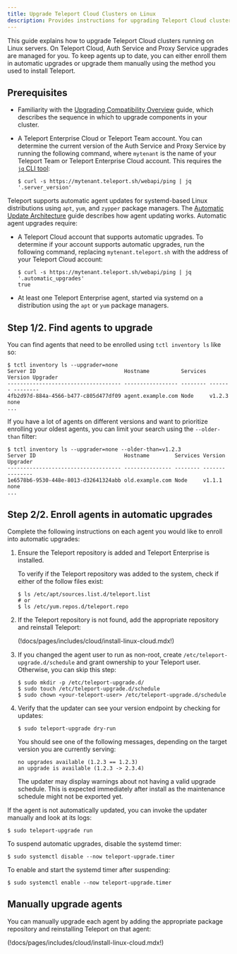 ```yaml
---
title: Upgrade Teleport Cloud Clusters on Linux
description: Provides instructions for upgrading Teleport Cloud clusters that run on Linux servers. 
---
```


This guide explains how to upgrade Teleport Cloud clusters running on Linux
servers. On Teleport Cloud, Auth Service and Proxy Service upgrades are managed
for you. To keep agents up to date, you can either enroll them in automatic
upgrades or upgrade them manually using the method you used to install Teleport.

## Prerequisites

- Familiarity with the [Upgrading Compatibility Overview](./overview.mdx) guide,
  which describes the sequence in which to upgrade components in your cluster.

- A Teleport Enterprise Cloud or Teleport Team account. You can determine the
  current version of the Auth Service and Proxy Service by running the following
  command, where `mytenant` is the name of your Teleport Team or Teleport
  Enterprise Cloud account. This requires the [`jq` CLI
  tool](https://jqlang.github.io/jq/):

  ```code
  $ curl -s https://mytenant.teleport.sh/webapi/ping | jq '.server_version'
  ```

Teleport supports automatic agent updates for systemd-based Linux distributions
using `apt`, `yum`, and `zypper` package managers. The [Automatic Update
Architecture](../../architecture/agent-update-management.mdx) guide describes
how agent updating works. Automatic agent upgrades require:

- A Teleport Cloud account that supports automatic upgrades. To determine if
  your account supports automatic upgrades, run the following command, replacing
  `mytenant.teleport.sh` with the address of your Teleport Cloud account:

  ```code
  $ curl -s https://mytenant.teleport.sh/webapi/ping | jq '.automatic_upgrades'
  true
  ```

- At least one Teleport Enterprise agent, started via systemd on a distribution
  using the `apt` or `yum` package managers.

## Step 1/2. Find agents to upgrade

You can find agents that need to be enrolled using `tctl inventory ls` like so:

```code
$ tctl inventory ls --upgrader=none
Server ID                            Hostname          Services Version Upgrader
------------------------------------ ----------------- -------- ------- --------
4fb2d97d-884a-4566-b477-c805d477df09 agent.example.com Node     v1.2.3  none
...
```

If you have a lot of agents on different versions and want to prioritize enrolling
your oldest agents, you can limit your search using the `--older-than` filter:

```code
$ tctl inventory ls --upgrader=none --older-than=v1.2.3
Server ID                            Hostname        Services Version Upgrader
------------------------------------ --------------- -------- ------- --------
1e6578b6-9530-448e-8013-d32641324abb old.example.com Node     v1.1.1  none
...
```

## Step 2/2. Enroll agents in automatic upgrades

Complete the following instructions on each agent you would like to enroll into
automatic upgrades:

1. Ensure the Teleport repository is added and Teleport Enterprise is installed.

   To verify if the Teleport repository was added to the system, check if either of
   the follow files exist:
   
   ```code
   $ ls /etc/apt/sources.list.d/teleport.list
   # or
   $ ls /etc/yum.repos.d/teleport.repo
   ```

1. If the Teleport repository is not found, add the appropriate repository and
   reinstall Teleport:

   (!docs/pages/includes/cloud/install-linux-cloud.mdx!)

1. If you changed the agent user to run as non-root, create
   `/etc/teleport-upgrade.d/schedule` and grant ownership to your Teleport user.
   Otherwise, you can skip this step:

   ```code
   $ sudo mkdir -p /etc/teleport-upgrade.d/
   $ sudo touch /etc/teleport-upgrade.d/schedule
   $ sudo chown <your-teleport-user> /etc/teleport-upgrade.d/schedule
   ```

1. Verify that the updater can see your version endpoint by checking for
   updates:

   ```code
   $ sudo teleport-upgrade dry-run
   ```
   
   You should see one of the following messages, depending on the target version
   you are currently serving:
   
   ```text
   no upgrades available (1.2.3 == 1.2.3)
   an upgrade is available (1.2.3 -> 2.3.4)
   ```

   The updater may display warnings about not having a valid upgrade schedule.
   This is expected immediately after install as the maintenance schedule might
   not be exported yet.

If the agent is not automatically updated, you can invoke the updater manually
and look at its logs:

```code
$ sudo teleport-upgrade run
```

To suspend automatic upgrades, disable the systemd timer:

```code
$ sudo systemctl disable --now teleport-upgrade.timer
```

To enable and start the systemd timer after suspending:

```code
$ sudo systemctl enable --now teleport-upgrade.timer
```

## Manually upgrade agents

You can manually upgrade each agent by adding the appropriate package repository
and reinstalling Teleport on that agent:

(!docs/pages/includes/cloud/install-linux-cloud.mdx!)
